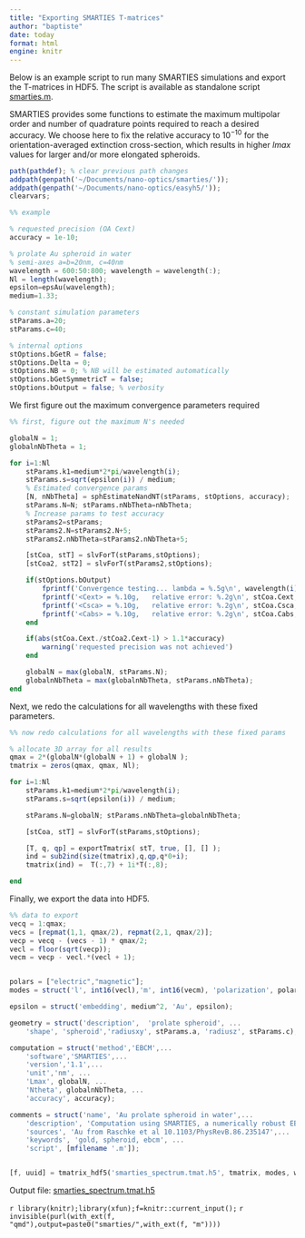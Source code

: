 ```yaml
---
title: "Exporting SMARTIES T-matrices"
author: "baptiste"
date: today
format: html
engine: knitr
---
```


Below is an example script to run many SMARTIES simulations and export the T-matrices in HDF5. The script is available as standalone script [smarties.m](smarties.m).

SMARTIES provides some functions to estimate the maximum multipolar order and number of quadrature points required to reach a desired accuracy. We choose here to fix the relative accuracy to $10^{-10}$ for the orientation-averaged extinction cross-section, which results in higher $lmax$ values for larger and/or more elongated spheroids.


```octave
path(pathdef); % clear previous path changes
addpath(genpath('~/Documents/nano-optics/smarties/'));
addpath(genpath('~/Documents/nano-optics/easyh5/'));
clearvars;

%% example

% requested precision (OA Cext)
accuracy = 1e-10;

% prolate Au spheroid in water
% semi-axes a=b=20nm, c=40nm
wavelength = 600:50:800; wavelength = wavelength(:); 
Nl = length(wavelength);
epsilon=epsAu(wavelength);
medium=1.33;

% constant simulation parameters
stParams.a=20;
stParams.c=40;

% internal options
stOptions.bGetR = false;
stOptions.Delta = 0;
stOptions.NB = 0; % NB will be estimated automatically
stOptions.bGetSymmetricT = false;
stOptions.bOutput = false; % verbosity
```

We first figure out the maximum convergence parameters required

```octave
%% first, figure out the maximum N's needed

globalN = 1;
globalnNbTheta = 1;

for i=1:Nl
    stParams.k1=medium*2*pi/wavelength(i);
    stParams.s=sqrt(epsilon(i)) / medium;
    % Estimated convergence params
    [N, nNbTheta] = sphEstimateNandNT(stParams, stOptions, accuracy);
    stParams.N=N; stParams.nNbTheta=nNbTheta;
    % Increase params to test accuracy
    stParams2=stParams;
    stParams2.N=stParams2.N+5;
    stParams2.nNbTheta=stParams2.nNbTheta+5;

    [stCoa, stT] = slvForT(stParams,stOptions);
    [stCoa2, stT2] = slvForT(stParams2,stOptions);

    if(stOptions.bOutput)
        fprintf('Convergence testing... lambda = %.5g\n', wavelength(i));
        fprintf('<Cext> = %.10g,   relative error: %.2g\n', stCoa.Cext, abs(stCoa.Cext./stCoa2.Cext-1));
        fprintf('<Csca> = %.10g,   relative error: %.2g\n', stCoa.Csca, abs(stCoa.Csca./stCoa2.Csca-1));
        fprintf('<Cabs> = %.10g,   relative error: %.2g\n', stCoa.Cabs, abs(stCoa.Cabs./stCoa2.Cabs-1));
    end

    if(abs(stCoa.Cext./stCoa2.Cext-1) > 1.1*accuracy)
        warning('requested precision was not achieved')
    end

    globalN = max(globalN, stParams.N);
    globalnNbTheta = max(globalnNbTheta, stParams.nNbTheta);
end
```

Next, we redo the calculations for all wavelengths with these fixed parameters.

```octave
%% now redo calculations for all wavelengths with these fixed params

% allocate 3D array for all results
qmax = 2*(globalN*(globalN + 1) + globalN );
tmatrix = zeros(qmax, qmax, Nl);

for i=1:Nl
    stParams.k1=medium*2*pi/wavelength(i);
    stParams.s=sqrt(epsilon(i)) / medium;

    stParams.N=globalN; stParams.nNbTheta=globalnNbTheta;

    [stCoa, stT] = slvForT(stParams,stOptions);

    [T, q, qp] = exportTmatrix( stT, true, [], [] );
    ind = sub2ind(size(tmatrix),q,qp,q*0+i);
    tmatrix(ind) =  T(:,7) + 1i*T(:,8);

end
```

Finally, we export the data into HDF5.

```octave
%% data to export
vecq = 1:qmax;
vecs = [repmat(1,1, qmax/2), repmat(2,1, qmax/2)];
vecp = vecq - (vecs - 1) * qmax/2;
vecl = floor(sqrt(vecp));
vecm = vecp - vecl.*(vecl + 1);


polars = ["electric","magnetic"];
modes = struct('l', int16(vecl),'m', int16(vecm), 'polarization', polars(vecs));

epsilon = struct('embedding', medium^2, 'Au', epsilon);

geometry = struct('description',  'prolate spheroid', ...
    'shape', 'spheroid','radiusxy', stParams.a, 'radiusz', stParams.c);

computation = struct('method','EBCM',...
    'software','SMARTIES',...
    'version','1.1',...
    'unit','nm', ...
    'Lmax', globalN, ...
    'Ntheta', globalnNbTheta, ...
    'accuracy', accuracy);

comments = struct('name', 'Au prolate spheroid in water',...
    'description', 'Computation using SMARTIES, a numerically robust EBCM implementation for spheroids',...
    'sources', 'Au from Raschke et al 10.1103/PhysRevB.86.235147',...
    'keywords', 'gold, spheroid, ebcm', ...
    'script', [mfilename '.m']);


[f, uuid] = tmatrix_hdf5('smarties_spectrum.tmat.h5', tmatrix, modes, wavelength, epsilon, geometry, computation, comments)
```

Output file: [smarties_spectrum.tmat.h5](smarties_spectrum.tmat.h5)

`r library(knitr);library(xfun);f=knitr::current_input();`
`r invisible(purl(with_ext(f, "qmd"),output=paste0("smarties/",with_ext(f, "m"))))`
